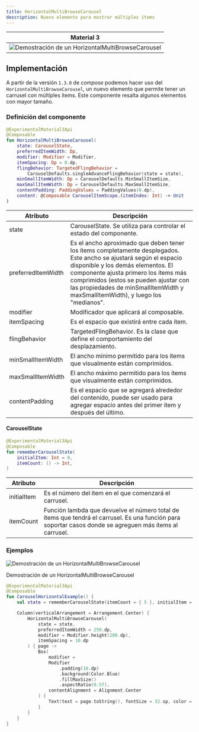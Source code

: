 ```yaml
---
title: HorizontalMultiBrowseCarousel
description: Nuevo elemento para mostrar múltiples ítems
---
```


|                                                                    Material 3                                                                    |
| :----------------------------------------------------------------------------------------------------------------------------------------------: |
| ![Demostración de un HorizontalMultiBrowseCarousel](../../../assets/carousel/horizontalmultibrowsecarousel/horizontal-multi-browse-carousel.gif) |

## Implementación

A partir de la versión `1.3.0` de _compose_ podemos hacer uso del `HorizontalMultiBrowseCarousel`, un nuevo elemento que permite tener un carrusel con múltiples ítems. Este componente resalta algunos elementos con mayor tamaño.

### Definición del componente

```kotlin frame="terminal"
@ExperimentalMaterial3Api
@Composable
fun HorizontalMultiBrowseCarousel(
    state: CarouselState,
    preferredItemWidth: Dp,
    modifier: Modifier = Modifier,
    itemSpacing: Dp = 0.dp,
    flingBehavior: TargetedFlingBehavior =
        CarouselDefaults.singleAdvanceFlingBehavior(state = state),
    minSmallItemWidth: Dp = CarouselDefaults.MinSmallItemSize,
    maxSmallItemWidth: Dp = CarouselDefaults.MaxSmallItemSize,
    contentPadding: PaddingValues = PaddingValues(0.dp),
    content: @Composable CarouselItemScope.(itemIndex: Int) -> Unit
)
```

| Atributo           | Descripción                                                                                                                                                                                                                                                                                                                  |
| ------------------ | ---------------------------------------------------------------------------------------------------------------------------------------------------------------------------------------------------------------------------------------------------------------------------------------------------------------------------- |
| state              | CarouselState. Se utiliza para controlar el estado del componente.                                                                                                                                                                                                                                                           |
| preferredItemWidth | Es el ancho aproximado que deben tener los ítems completamente desplegados. Este ancho se ajustará según el espacio disponible y los demás elementos. El componente ajusta primero los ítems más comprimidos (estos se pueden ajustar con las propiedades de minSmallItemWidth y maxSmallItemWidth), y luego los "medianos". |
| modifier           | Modificador que aplicará al composable.                                                                                                                                                                                                                                                                                      |
| itemSpacing        | Es el espacio que existirá entre cada ítem.                                                                                                                                                                                                                                                                                  |
| flingBehavior      | TargetedFlingBehavior. Es la clase que define el comportamiento del desplazamiento.                                                                                                                                                                                                                                          |
| minSmallItemWidth  | El ancho mínimo permitido para los ítems que visualmente están comprimidos.                                                                                                                                                                                                                                                  |
| maxSmallItemWidth  | El ancho máximo permitido para los ítems que visualmente están comprimidos.                                                                                                                                                                                                                                                  |
| contentPadding     | Es el espacio que se agregará alrededor del contenido, puede ser usado para agregar espacio antes del primer ítem y después del último.                                                                                                                                                                                      |

#### CarouselState

```kotlin frame="terminal"
@ExperimentalMaterial3Api
@Composable
fun rememberCarouselState(
    initialItem: Int = 0,
    itemCount: () -> Int,
)
```

| Atributo    | Descripción                                                                                                                                              |
| ----------- | -------------------------------------------------------------------------------------------------------------------------------------------------------- |
| initialItem | Es el número del ítem en el que comenzará el carrusel.                                                                                                   |
| itemCount   | Función lambda que devuelve el número total de ítems que tendrá el carrusel. Es una función para soportar casos donde se agreguen más ítems al carrusel. |

### Ejemplos

![Demostración de un HorizontalMultiBrowseCarousel](../../../assets/carousel/horizontalmultibrowsecarousel/horizontal-multi-browse-carousel.gif)

Demostración de un HorizontalMultiBrowseCarousel

```kotlin frame="terminal"
@ExperimentalMaterial3Api
@Composable
fun CarouselHorizontalExample() {
    val state = rememberCarouselState(itemCount = { 5 }, initialItem = 0)

    Column(verticalArrangement = Arrangement.Center) {
        HorizontalMultiBrowseCarousel(
            state = state,
            preferredItemWidth = 250.dp,
            modifier = Modifier.height(200.dp),
            itemSpacing = 10.dp
        ) { page ->
            Box(
                modifier =
                Modifier
                    .padding(10.dp)
                    .background(Color.Blue)
                    .fillMaxSize()
                    .aspectRatio(0.5f),
                contentAlignment = Alignment.Center
            ) {
                Text(text = page.toString(), fontSize = 32.sp, color = Color.White)
            }
        }
    }
}
```
